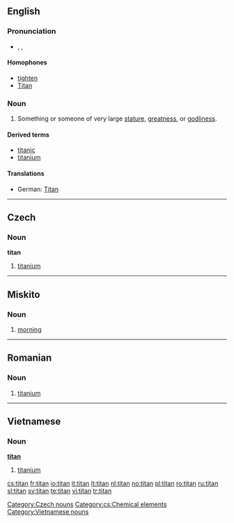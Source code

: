 {{see|Titan}}
==English==

===Pronunciation===
*{{enPR|tīʹtən}}, {{IPA|/ˈtaɪtən/}}, {{SAMPA|/"taIt@n/}}

====Homophones====
*[[tighten]]
*[[Titan]]

===Noun===
{{en-noun}}

# Something or someone of very large [[stature]], [[greatness]], or [[godliness]].

====Derived terms====
*[[titanic]]
*[[titanium]]

====Translations====
{{trans-top|something or someone large in stature, greatness or godliness}}
*German: [[Titan]] {{m}}
{{trans-mid}}
{{trans-bottom}}

----
==Czech==

===Noun===
'''titan''' {{m}}

# [[titanium]]

[[Category:Czech nouns]]
[[Category:cs:Chemical elements]]
----

==Miskito==

===Noun===
{{infl|miq|noun}}

# [[morning]]

----

==Romanian==
===Noun===
{{infl|ro|noun}}
# [[titanium]]

----
==Vietnamese==
===Noun===
'''[[titan]]'''
#[[titanium]]

[[Category:Vietnamese nouns]]

{{vi-attention}}

[[cs:titan]]
[[fr:titan]]
[[io:titan]]
[[it:titan]]
[[lt:titan]]
[[nl:titan]]
[[no:titan]]
[[pl:titan]]
[[ro:titan]]
[[ru:titan]]
[[sl:titan]]
[[sv:titan]]
[[te:titan]]
[[vi:titan]]
[[tr:titan]]